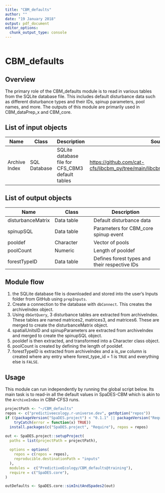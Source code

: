 ```yaml
---
title: "CBM_defaults"
author: ""
date: "19 January 2018"
output: pdf_document
editor_options: 
  chunk_output_type: console
---
```

```r
```
# CBM_defaults

## Overview

The primary role of the CBM_defaults module is to read in various tables from the SQLite database file. This includes default disturbance data such as different disturbance types and their IDs, spinup parameters, pool names, and more. The outputs of this module are primarily used in CBM_dataPrep_x and CBM_core.

## List of input objects

| Name          | Class        | Description                                      | Source                                                                            |
|-----------------|-----------------|--------------------|-------------------|
| Archive Index | SQL Database | SQLite database file for CFS_CBM3 default tables | <https://github.com/cat-cfs/libcbm_py/tree/main/libcbm/resources/cbm_defaults_db> |

## List of output objects

| Name              | Class      | Description                                   |
|-------------------|-------------------|----------------------------------|
| disturbanceMatrix | Data table | Default disturbance data                      |
| spinupSQL         | Data table | Parameters for CBM_core spinup event          |
| pooldef           | Character  | Vector of pools                            |
| poolCount         | Numeric    | Length of pooldef                          |
| forestTypeID      | Data table | Defines forest types and their respective IDs |

## Module flow

1.  the SQLite database file is downloaded and stored into the user's Inputs folder from GitHub using `prepInputs`.
2.  Create a connection to the database with `dbConnect`. This creates the archiveIndex object.
3.  Using `dbGetQuery`, 3 disturbance tables are extracted from archiveIndex. These tables are named matrices2, matrices3, and matrices6. These are merged to create the disturbanceMatrix object.
4.  spatialUnitsID and spinupParameters are extracted from archiveIndex and merged to create the spinupSQL object.
5.  pooldef is then extracted, and transformed into a Character class object.
6.  poolCount is created by defining the length of pooldef.
7.  forestTypeID is extracted from archiveIndex and a is_sw column is created where any entry where forest_type_id = 1 is `TRUE` and everything else is `FALSE`.

## Usage
This module can run independently by running the global script below. Its main task is to read-in all the default values in SpaDES-CBM which is akin to the `ArchiveIndex` in CBM-CFS3 runs.

```r
projectPath <- "~/CBM_defaults"
repos <- c("predictiveecology.r-universe.dev", getOption("repos"))
if ((packageVersion("SpaDES.project") < "0.1.1" || packageVersion("Require") < "1.0.1.9002") |>
    tryCatch(error = function(x) TRUE))
  install.packages(c("SpaDES.project", "Require"), repos = repos)

out <- SpaDES.project::setupProject(
  paths = list(projectPath = projectPath),
  
  options = options(
    repos = c(repos = repos),
    reproducible.destinationPath = "inputs"
  ),
  modules =  c("PredictiveEcology/CBM_defaults@training"),
  require = c("SpaDES.core"),
)

outDefaults <- SpaDES.core::simInitAndSpades2(out)
```
